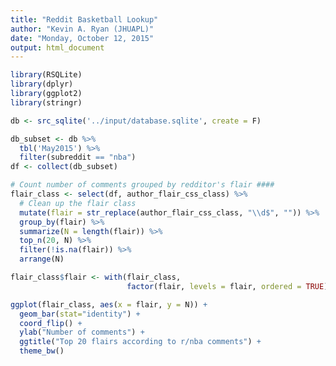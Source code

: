 ```yaml
---
title: "Reddit Basketball Lookup"
author: "Kevin A. Ryan (JHUAPL)"
date: "Monday, October 12, 2015"
output: html_document
---
```

```r
library(RSQLite)
library(dplyr)
library(ggplot2)
library(stringr)

db <- src_sqlite('../input/database.sqlite', create = F)

db_subset <- db %>%
  tbl('May2015') %>%
  filter(subreddit == "nba")
df <- collect(db_subset)

# Count number of comments grouped by redditor's flair ####
flair_class <- select(df, author_flair_css_class) %>%
  # Clean up the flair class
  mutate(flair = str_replace(author_flair_css_class, "\\d$", "")) %>%
  group_by(flair) %>%
  summarize(N = length(flair)) %>%
  top_n(20, N) %>%
  filter(!is.na(flair)) %>%
  arrange(N) 

flair_class$flair <- with(flair_class,
                          factor(flair, levels = flair, ordered = TRUE))

ggplot(flair_class, aes(x = flair, y = N)) +
  geom_bar(stat="identity") +
  coord_flip() +
  ylab("Number of comments") +
  ggtitle("Top 20 flairs according to r/nba comments") +
  theme_bw()
```

